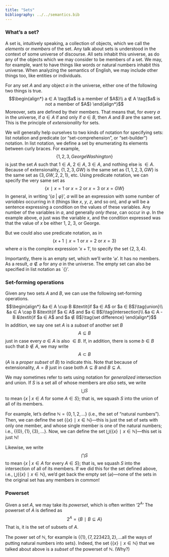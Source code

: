 ```yaml
---
title: "Sets"
bibliography: ../../semantics.bib
---
```


### What's a set?

A set is, intuitively speaking, a collection of objects, which we call the *elements* or *members* of the set.
Any talk about sets is understood in the context of some universe of discourse.
All sets inhabit this universe, as do any of the objects which we may consider to be members of a set.
We may, for example, want to have things like words or natural numbers inhabit this universe.
When analyzing the semantics of English, we may include other things too, like entities or individuals.
	
For any set $A$ and any object $a$ in the universe, either one of the following two things is true.
$$\begin{align*}
a ∈ A \tag{$a$ is a member of $A$}\\
a ∉ A \tag{$a$ is not a member of $A$}
\end{align*}$$
Moreover, sets are defined by their members.
That means that, for every $a$ in the universe, if $a ∈ A$ if and only if $a ∈ B$, then $A$ and $B$ are the same set.
This is the principle of *extensionality* for sets.

We will generally help ourselves to two kinds of notation for specifying sets:
list notation and predicate (or "set-comprehension", or "set-builder") notation.
In list notation, we define a set by enumerating its elements between curly braces.
For example,
$$\{1, 2, 3, George Washington\}$$
is just the set $A$ such that $1 ∈ A$, $2 ∈ A$, $3 ∈ A$, and nothing else is $∈ A$.
Because of extensionality, $\{1, 2, 3, GW\}$ is the same set as $\{1, 1, 2, 3, GW\}$ is the same set as $\{3, GW, 2, 2, 1\}$, etc.
Using predicate notation, we can specify the very same set as
$$\{x ∣ x = 1 \text{ or } x = 2 \text{ or } x = 3 \text{ or } x = GW\}$$
In general, in writing '$\{a$ $|$ $φ\}$', $a$ will be an expression with some number of *variables* occurring in it (things like $x$, $y$, $z$, and so on), and $φ$ will be a sentence expressing a condition on the values of these variables.
Any number of the variables in $a$, and generally *only these*, can occur in $φ$.
In the example above, $a$ just was the variable $x$, and the condition expressed was that the value of $x$ be either 1, 2, 3, or George.
	
But we could also use predicate notation, as in $$\{x + 1 ∣ x = 1 \text{ or } x = 2 \text{ or } x = 3\}$$ where $a$ is the complex expression '$x +
1$', to specify the set $\{2, 3, 4\}$.

Importantly, there is an empty set, which we'll write '$\varnothing$'.
It has no members.
As a result, $a ∉ \varnothing$ for any $a$ in the universe.
The empty set can also be specified in list notation as `$\{\}$'.

### Set-forming operations

Given any two sets $A$ and $B$, we can use the following set-forming operations.
$$\begin{align*}
&a ∈ A \cup B &\textit{if $a ∈ A$ or $a ∈ B$}\tag{union}\\
&a ∈ A \cap B &\textit{if $a ∈ A$ and $a ∈ B$}\tag{intersection}\\
&a ∈ A - B &\textit{if $a ∈ A$ and $a ∉ B$}\tag{set difference}
\end{align*}$$
In addition, we say one set $A$ is a *subset* of another set $B$
$$A ⊆ B$$
just in case every $a ∈ A$ is also $∈ B$.
If, in addition, there is some $b ∈ B$ such that $b ∉ A$, we may write
$$A ⊂ B$$ ($A$ is a *proper subset* of $B$) to indicate this.
Note that because of extensionality, $A = B$ just in case both $A ⊆ B$ and $B ⊆ A$.
	
We may sometimes refer to sets using notation for *generalized* intersection
and union.
If $S$ is a set all of whose members are *also* sets, we write $$⋃ S$$ to mean $\{x$ $|$ $x ∈ A$ for some $A ∈ S\}$;
that is, we squash $S$ into the union of all of its members.

For example, let's define $ℕ = \{0, 1, 2, ...\}$ (i.e., the set of "natural numbers").
Then, we can define the set $\{\{x\} ∣ x ∈ ℕ\}$---this is just the set of sets with only one member, and whose single member is one of the natural numbers;
i.e., $\{\{0\}, \{1\}, \{3\}, ...\}$.
Now, we can define the set $⋃\{\{x\} ∣ x ∈ ℕ\}$---this set is just $ℕ$!

Likewise, we write $$⋂ S$$ to mean $\{x$ $|$ $x ∈ A$ for every $A ∈ S\}$;
that is, we squash $S$ into the intersection of all of its members.
If we did this for the set defined above, i.e., $⋃\{\{x\} ∣ x ∈ ℕ\}$, we'd get back the empty set ($\varnothing$)---none of the sets in the original set has any members in common!

### Powerset

Given a set $A$, we may take its *powerset*, which is often written '$2^A$'
The powerset of $A$ is defined as
$$2^A = \{B ∣ B ⊆ A\}$$
That is, it is the set of subsets of $A$.

The power set of $ℕ$, for example is $\{\{1\}, \{7, 223423, 2\}, ... \text{all the ways of putting natural numbers into sets}\}$.
Indeed, the set $\{\{x\} ∣ x ∈ ℕ\}$ that we talked about above is a *subset* of the powerset of $ℕ$.
(Why?)
